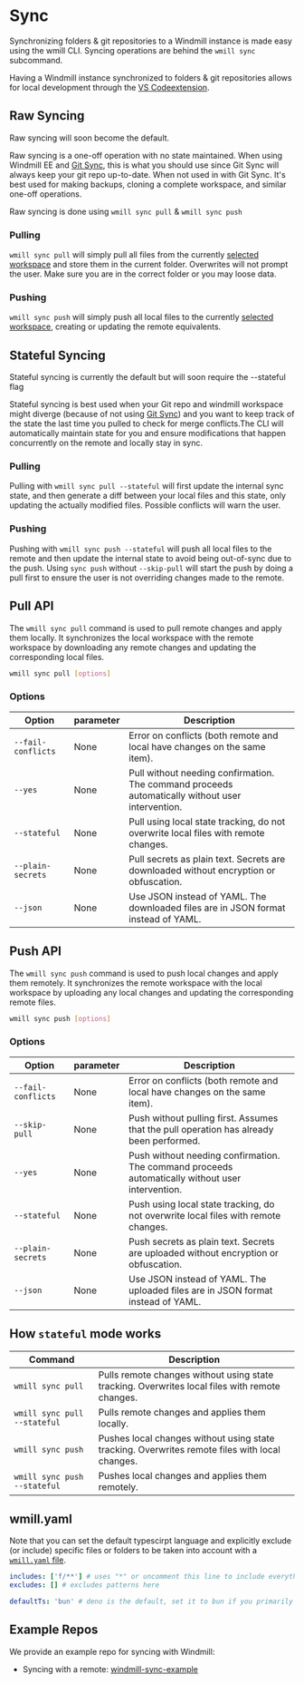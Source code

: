 
# Sync

Synchronizing folders & git repositories to a Windmill instance is made easy
using the wmill CLI. Syncing operations are behind the `wmill sync` subcommand.

Having a Windmill instance synchronized to folders & git repositories allows for
local development through the [VS Codeextension](../../cli_local_dev/1_vscode-extension/index.mdx).

<div className="grid grid-cols-2 gap-6 mb-4">
	<DocCard
		title="VS Code Extension"
		description="Build scripts and flows in the comfort of your VS Code Editor, while leveraging Windmill UIs for test & flows edition."
		href="/docs/cli_local_dev/vscode-extension"
	/>
</div>

## Raw Syncing

Raw syncing will soon become the default.

Raw syncing is a one-off operation with no state maintained. When using Windmill EE and [Git Sync](../11_git_sync/index.mdx),
this is what you should use since Git Sync will always keep your git repo up-to-date.
When not used in with Git Sync. It's best used for
making backups, cloning a complete workspace, and similar one-off operations.

Raw syncing is done using `wmill sync pull` & `wmill sync push`

### Pulling

`wmill sync pull` will simply pull all files from the currently
[selected workspace](./workspace-management.md#selected-workspace) and store
them in the current folder. Overwrites will not prompt the user. Make sure you
are in the correct folder or you may loose data.

### Pushing

`wmill sync push` will simply push all local files to the currently
[selected workspace](./workspace-management.md#selected-workspace), creating or
updating the remote equivalents.

## Stateful Syncing

Stateful syncing is currently the default but will soon require the --stateful flag

Stateful syncing is best used when your Git repo and windmill workspace might diverge (because of not using [Git Sync](../11_git_sync/index.mdx))
and you want to keep track of the state the last time you pulled to check for merge conflicts.The CLI will automatically
maintain state for you and ensure modifications that happen concurrently on the remote and locally stay in sync.

### Pulling

Pulling with `wmill sync pull --stateful` will first update the internal sync state, and then
generate a diff between your local files and this state, only updating the
actually modified files. Possible conflicts will warn the user.

### Pushing

Pushing with `wmill sync push --stateful` will push all local files to the remote and then update the internal state to avoid being out-of-sync due to the push.
Using `sync push` without `--skip-pull` will start the push by doing a pull first to ensure the user is not
overriding changes made to the remote.

## Pull API

The `wmill sync pull` command is used to pull remote changes and apply them locally. It synchronizes the local workspace with the remote workspace by downloading any remote changes and updating the corresponding local files.

```bash
wmill sync pull [options]
```

### Options

| Option             | parameter | Description                                                                                      |
| ------------------ | --------- | ------------------------------------------------------------------------------------------------ |
| `--fail-conflicts` | None      | Error on conflicts (both remote and local have changes on the same item).                        |
| `--yes`            | None      | Pull without needing confirmation. The command proceeds automatically without user intervention. |
| `--stateful`       | None      | Pull using local state tracking, do not overwrite local files with remote changes.               |
| `--plain-secrets`  | None      | Pull secrets as plain text. Secrets are downloaded without encryption or obfuscation.            |
| `--json`           | None      | Use JSON instead of YAML. The downloaded files are in JSON format instead of YAML.               |

## Push API

The `wmill sync push` command is used to push local changes and apply them remotely. It synchronizes the remote workspace with the local workspace by uploading any local changes and updating the corresponding remote files.

```bash
wmill sync push [options]
```

### Options

| Option             | parameter | Description                                                                                      |
| ------------------ | --------- | ------------------------------------------------------------------------------------------------ |
| `--fail-conflicts` | None      | Error on conflicts (both remote and local have changes on the same item).                        |
| `--skip-pull`      | None      | Push without pulling first. Assumes that the pull operation has already been performed.          |
| `--yes`            | None      | Push without needing confirmation. The command proceeds automatically without user intervention. |
| `--stateful`       | None      | Push using local state tracking, do not overwrite local files with remote changes.               |
| `--plain-secrets`  | None      | Push secrets as plain text. Secrets are uploaded without encryption or obfuscation.              |
| `--json`           | None      | Use JSON instead of YAML. The uploaded files are in JSON format instead of YAML.                 |

## How `stateful` mode works

| Command                      | Description                                                                                    |
| ---------------------------- | ---------------------------------------------------------------------------------------------- |
| `wmill sync pull`            | Pulls remote changes without using state tracking. Overwrites local files with remote changes. |
| `wmill sync pull --stateful` | Pulls remote changes and applies them locally.                                                 |
| `wmill sync push`            | Pushes local changes without using state tracking. Overwrites remote files with local changes. |
| `wmill sync push --stateful` | Pushes local changes and applies them remotely.                                                |

## wmill.yaml

Note that you can set the default typescirpt language and explicitly exclude (or include) specific files or folders to be taken into account with a [`wmill.yaml` file](https://github.com/windmill-labs/windmill-sync-example/blob/main/wmill.yaml).

```yaml
includes: ['f/**'] # uses "*" or uncomment this line to include everything. Note that wmill will only consider files with valid path (u/ or f/, with the right extension)
excludes: [] # excludes patterns here

defaultTs: 'bun' # deno is the default, set it to bun if you primarily use bun to avoid needing the .bun.ts extension
```

## Example Repos

We provide an example repo for syncing with Windmill:

- Syncing with a remote:
  [windmill-sync-example](https://github.com/windmill-labs/windmill-sync-example)
